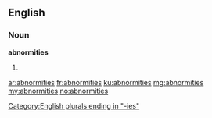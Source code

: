 ==English==

===Noun===
'''abnormities'''

# {{plural of|abnormity}}

[[Category:English plurals ending in "-ies"]]

[[ar:abnormities]]
[[fr:abnormities]]
[[ku:abnormities]]
[[mg:abnormities]]
[[my:abnormities]]
[[no:abnormities]]